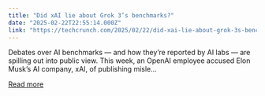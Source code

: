 ```yaml
---
title: "Did xAI lie about Grok 3’s benchmarks?"
date: "2025-02-22T22:55:14.000Z"
link: "https://techcrunch.com/2025/02/22/did-xai-lie-about-grok-3s-benchmarks/"
---
```


Debates over AI benchmarks — and how they&#8217;re reported by AI labs — are spilling out into public view. This week, an OpenAI employee accused Elon Musk&#8217;s AI company, xAI, of publishing misle...

[Read more](https://techcrunch.com/2025/02/22/did-xai-lie-about-grok-3s-benchmarks/)
